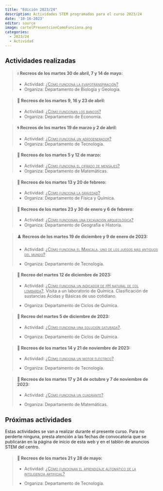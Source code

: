 ```yaml
---
title: "Edición 2023/24"
description: Actividades STEM programadas para el curso 2023/24
date: '10-16-2023'
editor: source
image: cartelPresentcionComoFunciona.png
categories: 
  - 2023/24
  - Actividad
---
```


## Actividades realizadas

>#### 💧 Recreos de los martes 30 de abril, 7 y 14 de mayo:
> - Actividad: [[¿Cómo funciona la evapotranspiración?]{.underline}]{.smallcaps}
> -   Organiza: Departamento de Biología y Geología.

> #### 💸 Recreos de los martes 9, 16 y 23 de abril:
>
> -   Actividad: [[¿Cómo funcionan los bancos?]{.underline}]{.smallcaps}
> -   Organiza: Departamento de Economía.

>#### 🌀 Recreos de los martes 19 de marzo y 2 de abril: 
>- Actividad: [[¿Cómo funciona un aerogenerador?]{.underline}]{.smallcaps}
> -   Organiza: Departamento de Tecnología.

> #### 📜 Recreos de los martes 5 y 12 de marzo:
>
> -   Actividad: [[¿Cómo funciona el cifrado de mensajes?]{.underline}]{.smallcaps}
> -   Organiza: Departamento de Matemáticas.

>#### 🚀 Recreos de los martes 13 y 20 de febrero:
> - Actividad: [[¿Cómo funciona la gravedad?]{.underline}]{.smallcaps}
> -   Organiza: Departamento de Física y Química.

> #### 🏺 Recreos de los martes 23 y 30 de enero y 6 de febrero:
>
> -   Actividad: [[¿Cómo funcionan una excavación arqueológica?]{.underline}]{.smallcaps}
> -   Organiza: Departamento de Geografía e Historia.

> #### ♟️ Recreos de los martes 19 de diciembre y 9 de enero de 2023:
>
> -    Actividad: [[¿Cómo funciona el Mancala, uno de los juegos más antiguos del mundo?]{.underline}]{.smallcaps}
>
> -   Organiza: Departamento de Tecnología.

> #### 🥼 Recreo del martes 12 de diciembre de 2023:
>
> -   Actividad: [[¿Como funciona un indicador de pH natural de col lombarda?]{.underline}]{.smallcaps}. Visita a un laboratorio de Química. Clasificación de sustancias Ácidas y Básicas de uso cotidiano.
>
> -   Organiza: Departamento de Ciclos de Química.

> #### 🥼 Recreo del martes 5 de diciembre de 2023:
>
> -   Actividad: [[¿Cómo funciona una solución saturada?]{.underline}]{.smallcaps}. 
>
> -   Organiza: Departamento de Ciclos de Química.

> #### 🧲 Recreos de los martes 14 y 21 de noviembre de 2023:
>
> -   Actividad: [[¿Cómo funciona un motor eléctrico?]{.underline}]{.smallcaps}
>
> -   Organiza: Departamento de Tecnología.

> #### 🔭 Recreos de los martes 17 y 24 de octubre y 7 de noviembre de 2023:
>
> -   Actividad: [[¿Cómo funciona un cuadrante?]{.underline}]{.smallcaps}
>
> -   Organiza: Departamento de Matemáticas.


## Próximas actividades

Estas actividades se van a realizar durante el presente curso. Para no perderte ninguna, presta atención a las fechas de convocatoria que se publicarán en la página de inicio de esta web y en el tablón de anuncios STEM del centro.

>#### 📱 Recreos de los martes 21 y 28 de mayo:
>- Actividad: [[¿Cómo funcionan el aprendizaje automático de la inteligencia  artificial?]{.underline}]{.smallcaps}
>
> -   Organiza: Departamento de Tecnología.
